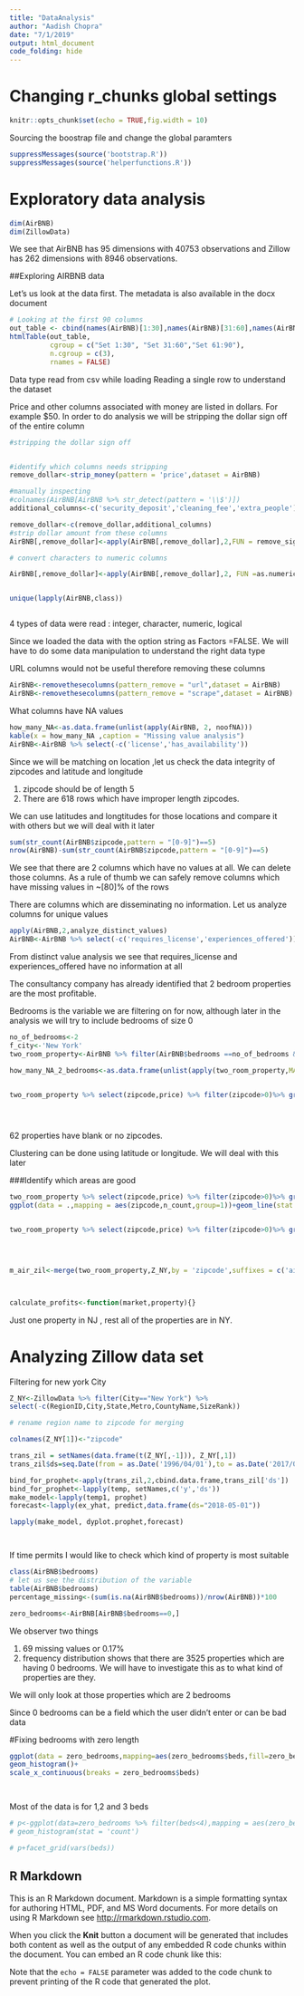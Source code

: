 ```yaml
---
title: "DataAnalysis"
author: "Aadish Chopra"
date: "7/1/2019"
output: html_document
code_folding: hide
---
```



# Changing r_chunks global settings 

```r
knitr::opts_chunk$set(echo = TRUE,fig.width = 10)


```

Sourcing the boostrap file and change the global paramters


```r
suppressMessages(source('bootstrap.R'))
suppressMessages(source('helperfunctions.R'))
```

# Exploratory data analysis


```r
dim(AirBNB)
dim(ZillowData)

```

We see that AirBNB has 95 dimensions with 40753 observations and Zillow has 262 dimensions with 8946 observations.


##Exploring AIRBNB data

Let's us look at the data first. The metadata is also available in the docx document

```r

# Looking at the first 90 columns 
out_table <- cbind(names(AirBNB)[1:30],names(AirBNB)[31:60],names(AirBNB)[61:90])
htmlTable(out_table,
          cgroup = c("Set 1:30", "Set 31:60","Set 61:90"),
          n.cgroup = c(3),
          rnames = FALSE)


```


Data type read from csv while loading
Reading a single row to understand the dataset

Price and other columns associated with money are listed in dollars. For example $50. In order to do analysis we will be stripping the dollar sign off of the entire column 


```r

#stripping the dollar sign off


#identify which columns needs stripping
remove_dollar<-strip_money(pattern = 'price',dataset = AirBNB)

#manually inspecting
#colnames(AirBNB[AirBNB %>% str_detect(pattern = '\\$')])
additional_columns<-c('security_deposit','cleaning_fee','extra_people')

remove_dollar<-c(remove_dollar,additional_columns)
#strip dollar amount from these columns
AirBNB[,remove_dollar]<-apply(AirBNB[,remove_dollar],2,FUN = remove_sign,money = "\\$")

# convert characters to numeric columns

AirBNB[,remove_dollar]<-apply(AirBNB[,remove_dollar],2, FUN =as.numeric)  


unique(lapply(AirBNB,class))



```

4 types of data were read : integer, character, numeric, logical 

Since we loaded the data with the option string as Factors =FALSE. We will have to do some data manipulation to understand the right data type 


URL columns would not be useful therefore removing these columns 

```r
AirBNB<-removethesecolumns(pattern_remove = "url",dataset = AirBNB)
AirBNB<-removethesecolumns(pattern_remove = "scrape",dataset = AirBNB)

```


What columns have NA values 


```r

how_many_NA<-as.data.frame(unlist(apply(AirBNB, 2, noofNA)))
kable(x = how_many_NA ,caption = "Missing value analysis")
AirBNB<-AirBNB %>% select(-c('license','has_availability'))

```

Since we will be matching on location ,let us check the data integrity of zipcodes and latitude and longitude

1) zipcode should be of length 5
2) There are 618 rows which have improper length zipcodes. 

We can use latitudes and longtitudes for those locations and compare it with others but we will deal with it later


```r

sum(str_count(AirBNB$zipcode,pattern = "[0-9]")==5)
nrow(AirBNB)-sum(str_count(AirBNB$zipcode,pattern = "[0-9]")==5)

```


We see that there are 2 columns which have no values at all. We can delete those columns. 
As a rule of thumb we can safely remove columns which have missing values in ~[80]% of the rows


There are columns which are disseminating no information. Let us analyze columns for unique values

```r

apply(AirBNB,2,analyze_distinct_values)
AirBNB<-AirBNB %>% select(-c('requires_license','experiences_offered'))

```

From distinct value analysis we see that requires_license and experiences_offered have no information at all 


The consultancy company has already identified that 2 bedroom properties are the most profitable. 

Bedrooms is the variable we are filtering on for now, although later in the analysis we will try to include bedrooms of size 0 

```r

no_of_bedrooms<-2
f_city<-'New York'
two_room_property<-AirBNB %>% filter(AirBNB$bedrooms ==no_of_bedrooms & city==f_city)

how_many_NA_2_bedrooms<-as.data.frame(unlist(apply(two_room_property,MARGIN =  2, noofNA)))


two_room_property %>% select(zipcode,price) %>% filter(zipcode>0)%>% group_by(zipcode)%>% summarise(avg_price=mean(price,na.rm = T),count=n()) %>%arrange(desc(count),desc(avg_price))%>%mutate_if(is.numeric,round,digits=0)%>% top_n(n = 25)%>% ggplot(.,mapping = aes(zipcode,avg_price))+geom_bar(stat = "identity")





```


62 properties have blank or no zipcodes. 

Clustering can be done using latitude or longitude. We will deal with this later


###Identify which areas are good

```r

two_room_property %>% select(zipcode,price) %>% filter(zipcode>0)%>% group_by(zipcode)%>% summarise(n_count=n()) %>% arrange(desc(n_count))%>% top_n(n = 25)%>%
ggplot(data = .,mapping = aes(zipcode,n_count,group=1))+geom_line(stat = 'identity')+geom_hline(yintercept = 100,linetype='dashed',color='red')    


two_room_property %>% select(zipcode,price) %>% filter(zipcode>0)%>% group_by(zipcode)%>% summarise(avg_price=median(price,na.rm = T),count=n()) %>%arrange(desc(count),desc(avg_price))%>%mutate_if(is.numeric,round,digits=0)%>% top_n(n = 25)%>% ggplot(.,mapping = aes(zipcode,avg_price))+geom_bar(stat = "identity")


  
```







```r

m_air_zil<-merge(two_room_property,Z_NY,by = 'zipcode',suffixes = c('air','zil'))



calculate_profits<-function(market,property){}
```



Just one property in NJ , rest all of the properties are in NY. 













# Analyzing Zillow data set

Filtering for new york City
```r

Z_NY<-ZillowData %>% filter(City=="New York") %>%
select(-c(RegionID,City,State,Metro,CountyName,SizeRank))

# rename region name to zipcode for merging

colnames(Z_NY[1])<-"zipcode"

trans_zil = setNames(data.frame(t(Z_NY[,-1])), Z_NY[,1])
trans_zil$ds=seq.Date(from = as.Date('1996/04/01'),to = as.Date('2017/06/01'),by = 'month')

bind_for_prophet<-apply(trans_zil,2,cbind.data.frame,trans_zil['ds'])
bind_for_prophet<-lapply(temp, setNames,c('y','ds'))
make_model<-lapply(temp1, prophet)
forecast<-lapply(ex_yhat, predict,data.frame(ds="2018-05-01"))

lapply(make_model, dyplot.prophet,forecast)




```








If time permits I would like to check which kind of property is most suitable

```r
class(AirBNB$bedrooms)
# let us see the distribution of the variable
table(AirBNB$bedrooms)
percentage_missing<-(sum(is.na(AirBNB$bedrooms))/nrow(AirBNB))*100

zero_bedrooms<-AirBNB[AirBNB$bedrooms==0,]


```

We observer two things 

1) 69 missing values or 0.17%
2) frequency distribution shows that there are 3525 properties which are having 0 bedrooms.
We will have to investigate this as to what kind of properties are they.


We will only look at those properties which are 2 bedrooms

Since 0 bedrooms can be a field which the user didn't enter or can be bad data


#Fixing bedrooms with zero length 



```r

ggplot(data = zero_bedrooms,mapping=aes(zero_bedrooms$beds,fill=zero_bedrooms$property_type))+
geom_histogram()+
scale_x_continuous(breaks = zero_bedrooms$beds)

  
```

Most of the data is for 1,2 and 3 beds

```r


# p<-ggplot(data=zero_bedrooms %>% filter(beds<4),mapping = aes(zero_bedrooms$price))+
# geom_histogram(stat = 'count')

# p+facet_grid(vars(beds))

```


## R Markdown

This is an R Markdown document. Markdown is a simple formatting syntax for authoring HTML, PDF, and MS Word documents. For more details on using R Markdown see <http://rmarkdown.rstudio.com>.

When you click the **Knit** button a document will be generated that includes both content as well as the output of any embedded R code chunks within the document. You can embed an R code chunk like this:

Note that the `echo = FALSE` parameter was added to the code chunk to prevent printing of the R code that generated the plot.
